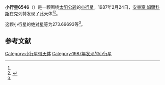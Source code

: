 {{Infobox planet
| bgcolour = #FFFFC0
| name = 6546 Kaye
| symbol = 
| image = 
| caption = 
| discovery = yes
| discovery_ref = 
| discoverer = [[安東寧·姆爾科斯|安東寧·姆爾科斯]]
| discovery_site = [[克列特|克列特]] 
| discovered = 1987年2月24日
| designations = yes
| mp_name = 
| named_after = 
| alt_names = 1987 DY4/ 1978 RF2 / 1991 XM1
| mp_category = [[外小行星带|外小行星带]]
| orbit_ref = <ref name="a">[http://ssd.jpl.nasa.gov/sbdb.cgi?sstr=6546 6546 Kaye] {{Wayback|url=http://ssd.jpl.nasa.gov/sbdb.cgi?sstr=6546 |date=20140822151355 }}，小行星數據庫瀏覽器（JPL Small-Body Database Browser）－[[美国国家航空航天局|美国国家航空航天局]]喷气推进实验室</ref>
| epoch = 2456400.5 (2013年4月18日更新)
| aphelion = {{convert|3.5617940|AU|km|3|abbr=on|lk=out}}
| perihelion = {{convert|2.8817168|AU|km|3|abbr=on}}
| semimajor = {{convert|3.2217554|AU|km|3|abbr=on}}
| eccentricity = 0.1055445
| period = 2112.210849 [[日|日]]<br />5.78[[儒略年|儒略年]]
| avg_speed = 
| inclination = 14.42692
| asc_node = 274.93692
| mean_anomaly = 
| arg_peri = 273.69693
| satellites = 
| physical_characteristics = yes
| dimensions = 
| mass = 
| density = 
| surface_grav = 
| escape_velocity = 
| sidereal_day = 
| axial_tilt = 
| pole_ecliptic_lat = 
| pole_ecliptic_lon = 
| albedo = 
| temperatures= 
| temp_name1 = 
| mean_temp_1 = 
| max_temp_1 = 
| temp_name2 = 
| max_temp_2 = 
| spectral_type = 
| abs_magnitude = 273.69693
}}

'''小行星6546'''（{{lang-en|6546 Kaye}}）是一颗围绕[[太阳|太阳]][[公转|公转]]的[[小行星|小行星]]。1987年2月24日，[[安東寧·姆爾科斯|安東寧·姆爾科斯]]在克列特发现了此天体<ref name="a" /><ref>{{cite news|title=小行星列表|url=http://cfa-www.harvard.edu/iau/lists/NumberedMPs.txt|accessdate=2013-07-08|newspaper=哈佛大学|archive-date=2008-05-17|archive-url=https://web.archive.org/web/20080517010638/http://cfa-www.harvard.edu/iau/lists/NumberedMPs.txt|dead-url=no}}</ref>。

这颗小行星的[[绝对星等|绝对星等]]为273.69693等<ref name="a" />。

==参考文献==
{{reflist}}
{{Minor Planet Number|[[小行星6545|小行星6545]]|[[小行星6547|小行星6547]]}}

{{小天体}}

[[Category:小行星带天体|Category:小行星带天体]]
[[Category:1987年发现的小行星|Category:1987年发现的小行星]]

{{asteroid-stub}}